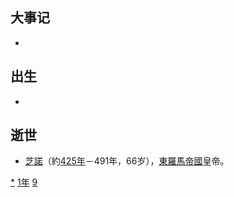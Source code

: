 {{yearTOC|491|北魏'''[[太和_(北魏孝文帝)|太和]]十五年'''；柔然'''[[太平_(柔然)|太平]]七年'''；南朝齐'''[[永明|永明]]九年'''；高昌'''[[建初_(高昌)|建初]]三年'''}}

== 大事记 ==
*

== 出生 ==
*

== 逝世 ==
{{Wikisource year mention}}
* [[芝諾_(羅馬帝國)|芝諾]]（約[[425年|425年]]－491年，66岁），[[東羅馬帝國|東羅馬帝國]]皇帝。

[[Category:491年|*]]
[[Category:490年代|1年]]
[[Category:5世纪各年|9]]